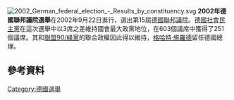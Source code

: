 [[File:2002_German_federal_election_-_Results_by_constituency.svg|thumb]]
'''2002年德國聯邦議院選舉'''在2002年9月22日進行，選出第15屆[[德國聯邦議院|德國聯邦議院]]。[[德國社會民主黨|德國社會民主黨]]在這次選舉中以3席之差維持國會最大政黨地位，在603個議席中獲得了251個議席。其和[[聯盟90/綠黨|聯盟90/綠黨]]的聯合政權因此得以維持，[[格哈特·施羅德|格哈特·施羅德]]留任德國總理。
==參考資料==
{{reflist}}
{{German elections}}
[[Category:德國選舉|Category:德國選舉]]